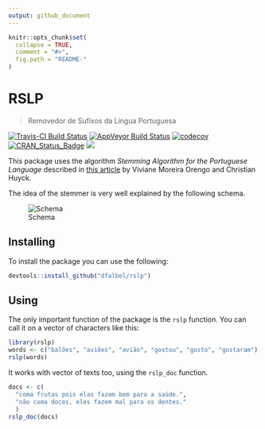 ```yaml
---
output: github_document
---
```


<!-- README.md is generated from README.Rmd. Please edit that file -->

```r
knitr::opts_chunk$set(
  collapse = TRUE,
  comment = "#>",
  fig.path = "README-"
)
```

# RSLP
> Removedor de Sufixos da Língua Portuguesa

[![Travis-CI Build Status](https://travis-ci.org/dfalbel/rslp.svg?branch=master)](https://travis-ci.org/dfalbel/rslp)
[![AppVeyor Build Status](https://ci.appveyor.com/api/projects/status/github/dfalbel/rslp?branch=master&svg=true)](https://ci.appveyor.com/project/dfalbel/rslp)
[![codecov](https://codecov.io/gh/dfalbel/rslp/branch/master/graph/badge.svg)](https://codecov.io/gh/dfalbel/rslp)
[![CRAN_Status_Badge](http://www.r-pkg.org/badges/version/rslp)](https://cran.r-project.org/package=rslp)
[![](http://cranlogs.r-pkg.org/badges/rslp)](http://cran.r-project.org/web/packages/rslp/index.html)

This package uses the algorithm *Stemming Algorithm for the Portuguese Language* described in [this article](http://doi.ieeecomputersociety.org/10.1109/SPIRE.2001.10024) by Viviane Moreira Orengo and Christian Huyck.

The idea of the stemmer is very well explained by the following schema.

![Schema](README-schema.PNG)

## Installing

To install the package you can use the following:

```r
devtools::install_github("dfalbel/rslp")
```

## Using

The only important function of the package is the `rslp` function.
You can call it on a vector of characters like this:

```r
library(rslp)
words <- c("balões", "aviões", "avião", "gostou", "gosto", "gostaram")
rslp(words)
```

It works with vector of texts too, using the `rslp_doc` function.

```r
docs <- c(
  "coma frutas pois elas fazem bem para a saúde.",
  "não coma doces, eles fazem mal para os dentes."
  )
rslp_doc(docs)
```


